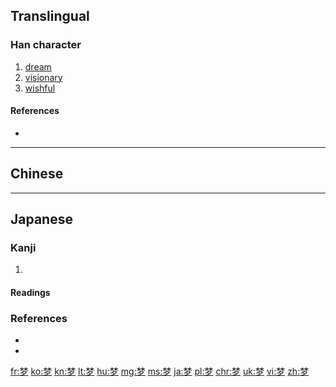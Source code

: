 {{also|夢}}
==Translingual==

===Han character===
{{Han char|rn=75|rad=木|as=07|sn=11|four=|canj=木木弓戈 (DDNI)|ids=⿱[[林]][[夕]]}}

# [[dream]]
# [[visionary]]
# [[wishful]]

====References====
* {{Han ref|kx=0530.100|dkj=14871|dj=0918.080|hdz=20863.180|uh=68A6|ud=26790}}

----
==Chinese==
{{zh-see|夢}}
----

==Japanese==

===Kanji===
{{ja-kanji|grade=|rs=木07}}

# {{alternative form of|夢|lang=ja}}

====Readings====
{{ja-readings
 |on=[[む]] (mu), [[ぼう]] (bō)
 |kun=[[ゆめ]] (yume), [[くらい]] (kurai), [[ゆめみる]] (yumemiru)
}}

===References===
* {{R:Koseki Moji|066350}}
* {{R:Koseki Moji|167650}}

[[fr:梦]]
[[ko:梦]]
[[kn:梦]]
[[lt:梦]]
[[hu:梦]]
[[mg:梦]]
[[ms:梦]]
[[ja:梦]]
[[pl:梦]]
[[chr:梦]]
[[uk:梦]]
[[vi:梦]]
[[zh:梦]]